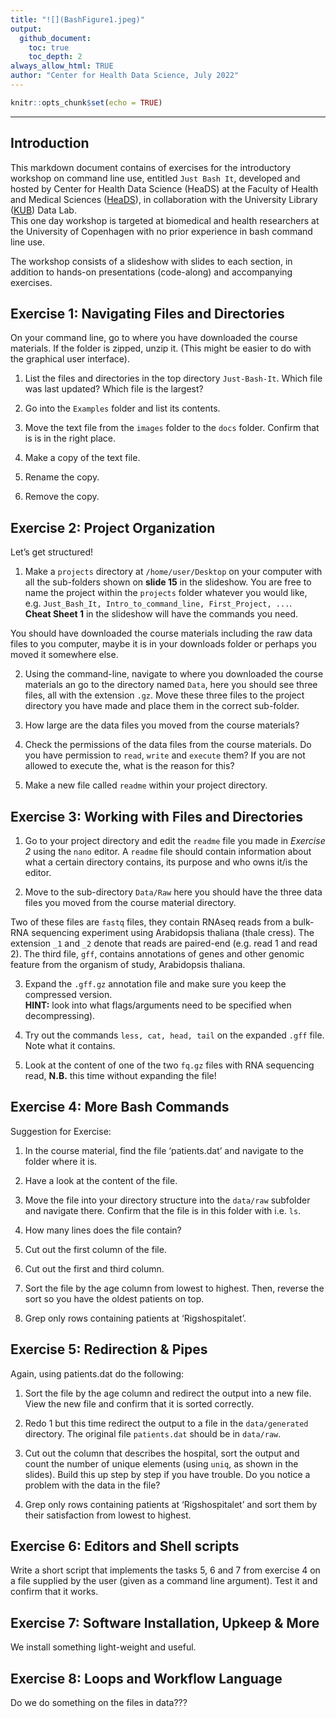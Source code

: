 ```yaml
---
title: "![](BashFigure1.jpeg)"
output:
  github_document:
    toc: true
    toc_depth: 2
always_allow_html: TRUE
author: "Center for Health Data Science, July 2022"
---
```





```r
knitr::opts_chunk$set(echo = TRUE)
```

---


## Introduction

This markdown document contains of exercises for the introductory workshop on command line use, entitled `Just Bash It`, developed and hosted by Center for Health Data Science (HeaDS) at the Faculty of Health and Medical Sciences ([HeaDS](https://heads.ku.dk/)), in collaboration with the University Library ([KUB](https://kub.kb.dk/datalab)) Data Lab.   
This one day workshop is targeted at biomedical and health researchers at the University of Copenhagen with no prior experience in bash command line use.   

The workshop consists of a slideshow with slides to each section, in addition to hands-on presentations (code-along) and accompanying exercises. 


## Exercise 1: Navigating Files and Directories

On your command line, go to where you have downloaded the course materials. If the folder is zipped, unzip it. (This might be easier to do with the graphical user interface).

1. List the files and directories in the top directory `Just-Bash-It`. Which file was last updated? Which file is the largest?

2. Go into the `Examples` folder and list its contents.

3. Move the text file from the `images` folder to the `docs` folder. Confirm that is is in the right place.

4. Make a copy of the text file.

5. Rename the copy.

6. Remove the copy.

## Exercise 2: Project Organization

Let's get structured!   

1. Make a `projects` directory at `/home/user/Desktop` on your computer with all the sub-folders shown on **slide 15** in the slideshow. You are free to name the project within the  `projects` folder whatever you would like, e.g. `Just_Bash_It, Intro_to_command_line, First_Project, ...`.   
**Cheat Sheet 1** in the slideshow will have the commands you need. 

You should have downloaded the course materials including the raw data files to you computer, maybe it is in your downloads folder or perhaps you moved it somewhere else. 

2. Using the command-line, navigate to where you downloaded the course materials an go to the directory named `Data`, here you should see three files, all with the extension `.gz`. Move these three files to the project directory you have made and place them in the correct sub-folder.

3. How large are the data files you moved from the course materials?

4. Check the permissions of the data files from the course materials. Do you have permission to `read`, `write` and `execute` them? If you are not allowed to execute the, what is the reason for this?

5. Make a new file called `readme` within your project directory.


## Exercise 3: Working with Files and Directories

1. Go to your project directory and edit the `readme` file you made in _Exercise 2_ using the `nano` editor. A `readme` file should contain information about what a certain directory contains, its purpose and who owns it/is the editor.

2. Move to the sub-directory `Data/Raw` here you should have the three data files you moved from the course material directory.

Two of these files are `fastq` files, they contain RNAseq reads from a bulk-RNA sequencing experiment using Arabidopsis thaliana (thale cress). The extension `_1` and `_2` denote that reads are paired-end (e.g. read 1 and read 2). The third file, `gff`, contains annotations of genes and other genomic feature from the organism of study, Arabidopsis thaliana.

3. Expand the `.gff.gz` annotation file and make sure you keep the compressed version.   
**HINT:** look into what flags/arguments need to be specified when decompressing). 

4. Try out the commands `less, cat, head, tail` on the expanded `.gff` file. Note what it contains. 

5. Look at the content of one of the two `fq.gz` files with RNA sequencing read, **N.B.** this time without expanding the file!


## Exercise 4:  More Bash Commands

Suggestion for Exercise:

1. In the course material, find the file 'patients.dat' and navigate to the folder where it is.

2. Have a look at the content of the file. 

3. Move the file into your directory structure into the `data/raw` subfolder and navigate there. Confirm that the file is in this folder with i.e. `ls`. 

4. How many lines does the file contain?

4. Cut out the first column of the file.

5. Cut out the first and third column.

6. Sort the file by the age column from lowest to highest. Then, reverse the sort so you have the oldest patients on top.

7. Grep only rows containing patients at 'Rigshospitalet'.

## Exercise 5: Redirection & Pipes

Again, using patients.dat do the following:

1. Sort the file by the age column and redirect the output into a new file. View the new file and confirm that it is sorted correctly.

2. Redo 1 but this time redirect the output to a file in the `data/generated` directory. The original file `patients.dat` should be in `data/raw`.

3. Cut out the column that describes the hospital, sort the output and count the number of unique elements (using `uniq`, as shown in the slides). Build this up step by step if you have trouble. Do you notice a problem with the data in the file?

4. Grep only rows containing patients at 'Rigshospitalet' and sort them by their satisfaction from lowest to highest. 


## Exercise 6: Editors and Shell scripts 

Write a short script that implements the tasks 5, 6 and 7 from exercise 4 on a file supplied by the user (given as a command line argument). Test it and confirm that it works. 

## Exercise 7: Software Installation, Upkeep & More  

We install something light-weight and useful.

## Exercise 8: Loops and Workflow Language

Do we do something on the files in data???
